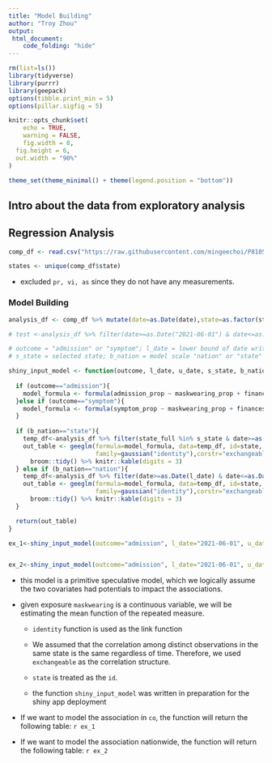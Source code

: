```yaml
---
title: "Model Building"
author: "Troy Zhou"
output: 
 html_document:
    code_folding: "hide"
---
```


```r
rm(list=ls())
library(tidyverse)
library(purrr)
library(geepack)
options(tibble.print_min = 5)
options(pillar.sigfig = 5)

knitr::opts_chunk$set(
	echo = TRUE,
	warning = FALSE,
	fig.width = 8, 
  fig.height = 6,
  out.width = "90%"
)

theme_set(theme_minimal() + theme(legend.position = "bottom"))

```

## Intro about the data from exploratory analysis

## Regression Analysis
```r
comp_df <- read.csv("https://raw.githubusercontent.com/mingeechoi/P8105-final-project-proposal/main/Data/final_long.csv")

states <- unique(comp_df$state)
```

* excluded `pr, vi, as` since they do not have any measurements.

### Model Building

```r
analysis_df <- comp_df %>% mutate(date=as.Date(date),state=as.factor(state)) %>% arrange(state,date) %>% select(- X,everything())

# test <-analysis_df %>% filter(date>=as.Date("2021-06-01") & date<=as.Date("2022-04-01"))

# outcome = "admission" or "symptom"; l_date = lower bound of date written as "YYYY-MM-DD"; u_date = upper bound of date written as "YYYY-MM-DD"
# s_state = selected state; b_nation = model scale "nation" or "state" -wide

shiny_input_model <- function(outcome, l_date, u_date, s_state, b_nation){
  
  if (outcome=="admission"){
    model_formula <- formula(admission_prop ~ maskwearing_prop + finances_prop + depression_prop)
  }else if (outcome=="symptom"){
    model_formula <- formula(symptom_prop ~ maskwearing_prop + finances_prop + depression_prop)
  }
  
  if (b_nation=="state"){
    temp_df<-analysis_df %>% filter(state_full %in% s_state & date>=as.Date(l_date) & date<=as.Date(u_date))
    out_table <- geeglm(formula=model_formula, data=temp_df, id=state,
                        family=gaussian("identity"),corstr="exchangeable",std.err = "san.se") %>% 
      broom::tidy() %>% knitr::kable(digits = 3) 
  } else if (b_nation=="nation"){
    temp_df<-analysis_df %>% filter(date>=as.Date(l_date) & date<=as.Date(u_date))
    out_table <- geeglm(formula=model_formula, data=temp_df, id=state,
                        family=gaussian("identity"),corstr="exchangeable",std.err = "san.se") %>% 
      broom::tidy() %>% knitr::kable(digits = 3) 
  }

  return(out_table)
}

ex_1<-shiny_input_model(outcome="admission", l_date="2021-06-01", u_date="2022-04-01", s_state="Colorado", b_nation="state")


ex_2<-shiny_input_model(outcome="admission", l_date="2021-06-01", u_date="2022-04-01", s_state=NA, b_nation="nation")

```

* this model is a primitive speculative model, which we logically assume the two covariates had potentials to impact the associations. 

* given exposure `maskwearing` is a continuous variable, we will be estimating the mean function of the repeated measure.

  * `identity` function is used as the link function

  * We assumed that the correlation among distinct observations in the same state is the same regardless of time. Therefore, we used `exchangeable` as the correlation structure.

  * `state` is treated as the `id`.

  * the function `shiny_input_model` was written in preparation for the shiny app deployment

* If we want to model the association in `co`, the function will return the following table: `r ex_1`

* If we want to model the association nationwide, the function will return the following table: `r ex_2`


